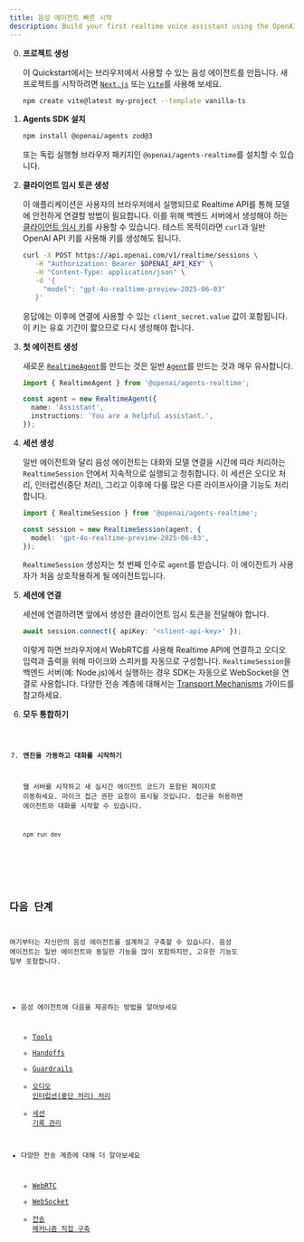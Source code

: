 ```yaml
---
title: 음성 에이전트 빠른 시작
description: Build your first realtime voice assistant using the OpenAI Agents SDK in minutes.
---
```



<Steps>

0. **프로젝트 생성**

   이 Quickstart에서는 브라우저에서 사용할 수 있는 음성 에이전트를 만듭니다. 새 프로젝트를 시작하려면 [`Next.js`](https://nextjs.org/docs/getting-started/installation) 또는 [`Vite`](https://vite.dev/guide/installation.html)를 사용해 보세요.

   ```bash
   npm create vite@latest my-project --template vanilla-ts
   ```

1. **Agents SDK 설치**

   ```bash
   npm install @openai/agents zod@3
   ```

   또는 독립 실행형 브라우저 패키지인 `@openai/agents-realtime`를 설치할 수 있습니다.

2. **클라이언트 임시 토큰 생성**

   이 애플리케이션은 사용자의 브라우저에서 실행되므로 Realtime API를 통해 모델에 안전하게 연결할 방법이 필요합니다. 이를 위해 백엔드 서버에서 생성해야 하는 [클라이언트 임시 키](https://platform.openai.com/docs/guides/realtime#creating-an-ephemeral-token)를 사용할 수 있습니다. 테스트 목적이라면 `curl`과 일반 OpenAI API 키를 사용해 키를 생성해도 됩니다.

   ```bash
   curl -X POST https://api.openai.com/v1/realtime/sessions \
      -H "Authorization: Bearer $OPENAI_API_KEY" \
      -H "Content-Type: application/json" \
      -d '{
        "model": "gpt-4o-realtime-preview-2025-06-03"
      }'
   ```

   응답에는 이후에 연결에 사용할 수 있는 `client_secret.value` 값이 포함됩니다. 이 키는 유효 기간이 짧으므로 다시 생성해야 합니다.

3. **첫 에이전트 생성**

   새로운 [`RealtimeAgent`](/openai-agents-js/openai/agents-realtime/classes/realtimeagent/)를 만드는 것은 일반 [`Agent`](/openai-agents-js/ko/guides/agents)를 만드는 것과 매우 유사합니다.

   ```typescript
   import { RealtimeAgent } from '@openai/agents-realtime';

   const agent = new RealtimeAgent({
     name: 'Assistant',
     instructions: 'You are a helpful assistant.',
   });
   ```

4. **세션 생성**

   일반 에이전트와 달리 음성 에이전트는 대화와 모델 연결을 시간에 따라 처리하는 `RealtimeSession` 안에서 지속적으로 실행되고 청취합니다. 이 세션은 오디오 처리, 인터럽션(중단 처리), 그리고 이후에 다룰 많은 다른 라이프사이클 기능도 처리합니다.

   ```typescript
   import { RealtimeSession } from '@openai/agents-realtime';

   const session = new RealtimeSession(agent, {
     model: 'gpt-4o-realtime-preview-2025-06-03',
   });
   ```

   `RealtimeSession` 생성자는 첫 번째 인수로 `agent`를 받습니다. 이 에이전트가 사용자가 처음 상호작용하게 될 에이전트입니다.

5. **세션에 연결**

   세션에 연결하려면 앞에서 생성한 클라이언트 임시 토큰을 전달해야 합니다.

   ```typescript
   await session.connect({ apiKey: '<client-api-key>' });
   ```

   이렇게 하면 브라우저에서 WebRTC를 사용해 Realtime API에 연결하고 오디오 입력과 출력을 위해 마이크와 스피커를 자동으로 구성합니다. `RealtimeSession`을 백엔드 서버(예: Node.js)에서 실행하는 경우 SDK는 자동으로 WebSocket을 연결로 사용합니다. 다양한 전송 계층에 대해서는 [Transport Mechanisms](/openai-agents-js/ko/guides/voice-agents/transport) 가이드를 참고하세요.

6. **모두 통합하기**

   <Code lang="typescript" code={helloWorldExample} />

7. **엔진을 가동하고 대화를 시작하기**

   웹 서버를 시작하고 새 실시간 에이전트 코드가 포함된 페이지로 이동하세요. 마이크 접근 권한 요청이 표시될 것입니다. 접근을 허용하면 에이전트와 대화를 시작할 수 있습니다.

   ```bash
   npm run dev
   ```

</Steps>

## 다음 단계

여기부터는 자신만의 음성 에이전트를 설계하고 구축할 수 있습니다. 음성 에이전트는 일반 에이전트와 동일한 기능을 많이 포함하지만, 고유한 기능도 일부 포함합니다.

- 음성 에이전트에 다음을 제공하는 방법을 알아보세요
  - [Tools](/openai-agents-js/ko/guides/voice-agents/build#tools)
  - [Handoffs](/openai-agents-js/ko/guides/voice-agents/build#handoffs)
  - [Guardrails](/openai-agents-js/ko/guides/voice-agents/build#guardrails)
  - [오디오 인터럽션(중단 처리) 처리](/openai-agents-js/ko/guides/voice-agents/build#audio-interruptions)
  - [세션 기록 관리](/openai-agents-js/ko/guides/voice-agents/build#session-history)

- 다양한 전송 계층에 대해 더 알아보세요
  - [WebRTC](/openai-agents-js/ko/guides/voice-agents/transport#connecting-over-webrtc)
  - [WebSocket](/openai-agents-js/ko/guides/voice-agents/transport#connecting-over-websocket)
  - [전송 메커니즘 직접 구축](/openai-agents-js/ko/guides/voice-agents/transport#building-your-own-transport-mechanism)
